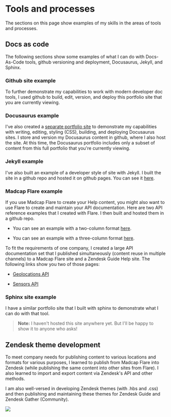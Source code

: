 # Tools and processes

The sections on this page show examples of my skills in the areas of
tools and processes.

## Docs as code

The following sections show some examples of what I can do with
Docs-As-Code tools, github versioning and deployment, Docusaurus,
Jekyll, and Sphinx.

### Github site example

To further demonstrate my capabilities to work with modern developer doc
tools, I used github to build, edit, version, and deploy this portfolio
site that you are currently viewing.

### Docusaurus example

I\'ve also created a [separate portfolio
site](https://lookatthem-tech.github.io/DocusaurusPortfolio/)
to demonstrate my capabilities with writing, editing, styling (CSS),
building, and deploying Docusaurus sites. I store and version my
Docusaurus content in github, where I also host the site. At this time,
the Docusaurus portfolio includes only a subset of content from this
full portfolio that you\'re currently viewing.

### Jekyll example

I\'ve also built an example of a developer style of site with Jekyll. I
built the site in a github repo and hosted it on github pages. You can
see it
[here](https://lookatthem-tech.github.io/jekyll-project-03/index.html).

### Madcap Flare example

If you use Madcap Flare to create your Help content, you might also want
to use Flare to create and maintain your API documentation. Here are two
API reference examples that I created with Flare. I then built and
hosted them in a github repo.

- You can see an example with a two-column format
  [here](https://lookatthem-tech.github.io/ApiDocsInFlare/Output/ryan_/HTML5/Content/RRTest.htm).

- You can see an example with a three-column format
  [here](https://lookatthem-tech.github.io/ApiDocsInFlare/Output/ryan_/HTML5/Content/RRApiReference3Col.htm).

To fit the requirements of one company, I created a large API
documentation set that I published simultaneously (content reuse in
multiple channels) to a Madcap Flare site and a Zendesk Guide Help site.
The following links show you two of those pages:

- [Geolocations API](DpGeolocation.htm)

- [Sensors API](StSensors11.3.1.htm)

### Sphinx site example

I have a similar portfolio site that I built with sphinx to demonstrate
what I can do with that tool.

> **Note:** I haven't hosted this site anywhere yet. But I'll be happy to show it to
anyone who asks!


## Zendesk theme development

To meet company needs for publishing content to various locations and
formats for various purposes, I learned to publish from Madcap Flare
into Zendesk (while publishing the same content into other sites from
Flare). I also learned to import and export content via Zendesk\'s API
and other methods.

I am also well-versed in developing Zendesk themes (with .hbs and .css)
and then publishing and maintaining these themes for Zendesk Guide and
Zendesk Gather (Community).

![](ZendeskTheme.png)